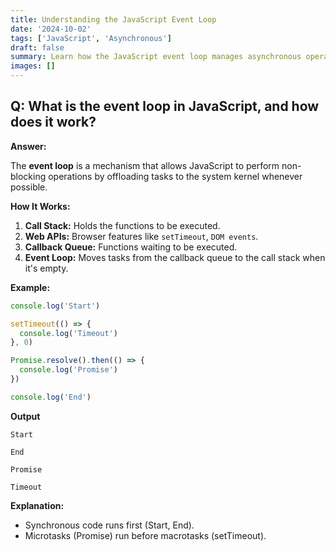 ```yaml
---
title: Understanding the JavaScript Event Loop
date: '2024-10-02'
tags: ['JavaScript', 'Asynchronous']
draft: false
summary: Learn how the JavaScript event loop manages asynchronous operations.
images: []
---
```


## Q: What is the event loop in JavaScript, and how does it work?

**Answer:**

The **event loop** is a mechanism that allows JavaScript to perform non-blocking operations by offloading tasks to the system kernel whenever possible.

**How It Works:**

1. **Call Stack:** Holds the functions to be executed.
2. **Web APIs:** Browser features like `setTimeout`, `DOM events`.
3. **Callback Queue:** Functions waiting to be executed.
4. **Event Loop:** Moves tasks from the callback queue to the call stack when it's empty.

**Example:**

```javascript
console.log('Start')

setTimeout(() => {
  console.log('Timeout')
}, 0)

Promise.resolve().then(() => {
  console.log('Promise')
})

console.log('End')
```

**Output**

`Start`

`End`

`Promise`

`Timeout`

**Explanation:**

- Synchronous code runs first (Start, End).
- Microtasks (Promise) run before macrotasks (setTimeout).
